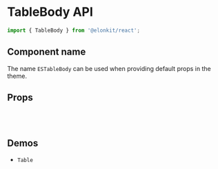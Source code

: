 
<Meta title="Components API/TableBody" />

# TableBody API

```js
import { TableBody } from '@elonkit/react';
```

## Component name

The name `ESTableBody` can be used when providing default props in the theme.

## Props

<TableInterface name="TableBodyProps" variant="props" />

<br />

<TableInterface name="TableBodyClasses" variant="css" />

<br />

## Demos

<ul>
  <li>
    <LinkTo kind="components-table" story="demo">
      <code>Table</code>
    </LinkTo>
  </li>
</ul>
